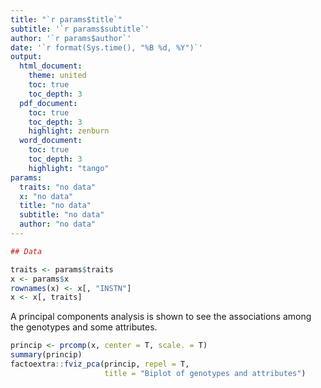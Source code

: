 ```yaml
---
title: "`r params$title`"
subtitle: '`r params$subtitle`'
author: '`r params$author`'
date: '`r format(Sys.time(), "%B %d, %Y")`'
output: 
  html_document:
    theme: united
    toc: true
    toc_depth: 3
  pdf_document:
    toc: true
    toc_depth: 3
    highlight: zenburn
  word_document:
    toc: true
    toc_depth: 3
    highlight: "tango"
params:
  traits: "no data"
  x: "no data"
  title: "no data"
  subtitle: "no data"
  author: "no data"
---
```


```r

## Data

traits <- params$traits
x <- params$x
rownames(x) <- x[, "INSTN"]
x <- x[, traits]
```

A principal components analysis is shown to see the associations among the genotypes and some attributes.

```r
princip <- prcomp(x, center = T, scale. = T)
summary(princip)
factoextra::fviz_pca(princip, repel = T,
                     title = "Biplot of genotypes and attributes")
```
